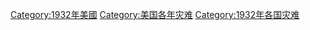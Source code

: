 [[Category:1932年美國|Category:1932年美國]]
[[Category:美国各年灾难|Category:美国各年灾难]]
[[Category:1932年各国灾难|Category:1932年各国灾难]]